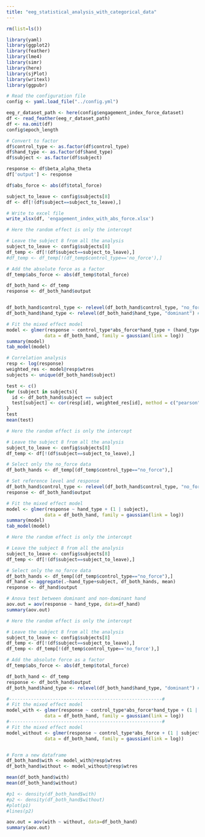 ```yaml
---
title: "eeg_statistical_analysis_with_categorical_data"
---
```

```r

rm(list=ls())

library(yaml)
library(ggplot2)
library(feather)
library(lme4)
library(simr)
library(here)
library(sjPlot)
library(writexl)
library(ggpubr)

# Read the configuration file
config <- yaml.load_file("../config.yml")

eeg_r_dataset_path <- here(config$engagement_index_force_dataset)
df <- read_feather(eeg_r_dataset_path)
df <- na.omit(df)
config$epoch_length

# Convert to factor
df$control_type <- as.factor(df$control_type)
df$hand_type <- as.factor(df$hand_type)
df$subject <- as.factor(df$subject)

response <- df$beta_alpha_theta
df['output'] <- response

df$abs_force <- abs(df$total_force)

subject_to_leave <- config$subjects[8]
df <- df[!(df$subject==subject_to_leave),]

# Write to excel file
write_xlsx(df, 'engagement_index_with_abs_force.xlsx')
```

```r
# Here the random effect is only the intercept

# Leave the subject 8 from all the analysis
subject_to_leave <- config$subjects[8]
df_temp <- df[!(df$subject==subject_to_leave),]
#df_temp <- df_temp[!(df_temp$control_type=='no_force'),]

# Add the absolute force as a factor
df_temp$abs_force <- abs(df_temp$total_force)

df_both_hand <- df_temp
response <- df_both_hand$output


df_both_hand$control_type <- relevel(df_both_hand$control_type, "no_force") # set the reference level
df_both_hand$hand_type <- relevel(df_both_hand$hand_type, "dominant") # set the

# Fit the mixed effect model
model <- glmer(response ~ control_type*abs_force*hand_type + (hand_type | subject),
              data = df_both_hand, family = gaussian(link = log))
summary(model)
tab_model(model)

# Correlation analysis
resp <- log(response)
weighted_res <- model@resp$wtres
subjects <- unique(df_both_hand$subject)

test <- c()
for (subject in subjects){
  id <- df_both_hand$subject == subject
  test[subject] <- cor(resp[id], weighted_res[id], method = c("pearson"))
}
test
mean(test)
```


```r
# Here the random effect is only the intercept

# Leave the subject 8 from all the analysis
subject_to_leave <- config$subjects[8]
df_temp <- df[!(df$subject==subject_to_leave),]

# Select only the no_force data
df_both_hands <- df_temp[(df_temp$control_type=="no_force"),]

# Set reference level and response
df_both_hand$control_type <- relevel(df_both_hand$control_type, "no_force")
response <- df_both_hand$output

# Fit the mixed effect model
model <- glmer(response ~ hand_type + (1 | subject),
              data = df_both_hand, family = gaussian(link = log))
summary(model)
tab_model(model)
```

```r
# Here the random effect is only the intercept

# Leave the subject 8 from all the analysis
subject_to_leave <- config$subjects[8]
df_temp <- df[!(df$subject==subject_to_leave),]

# Select only the no_force data
df_both_hands <- df_temp[(df_temp$control_type=="no_force"),]
df_hand <- aggregate(.~hand_type+subject, df_both_hands, mean)
response <- df_hand$output

# Anova test between dominant and non-dominant hand
aov.out = aov(response ~ hand_type, data=df_hand)
summary(aov.out)
```


```r
# Here the random effect is only the intercept

# Leave the subject 8 from all the analysis
subject_to_leave <- config$subjects[8]
df_temp <- df[!(df$subject==subject_to_leave),]
df_temp <- df_temp[!(df_temp$control_type=='no_force'),]

# Add the absolute force as a factor
df_temp$abs_force <- abs(df_temp$total_force)

df_both_hand <- df_temp
response <- df_both_hand$output
df_both_hand$hand_type <- relevel(df_both_hand$hand_type, "dominant") # set the

#--------------------------------------------------------#
# Fit the mixed effect model
model_with <- glmer(response ~ control_type*abs_force*hand_type + (1 | subject),
              data = df_both_hand, family = gaussian(link = log))
#--------------------------------------------------------#
# Fit the mixed effect model
model_without <- glmer(response ~ control_type*abs_force + (1 | subject),
              data = df_both_hand, family = gaussian(link = log))


# Form a new dataframe
df_both_hand$with <- model_with@resp$wtres
df_both_hand$without <- model_without@resp$wtres

mean(df_both_hand$with)
mean(df_both_hand$without)

#p1 <- density(df_both_hand$with)              
#p2 <- density(df_both_hand$without)
#plot(p1)
#lines(p2)

aov.out = aov(with ~ without, data=df_both_hand)
summary(aov.out)
```
